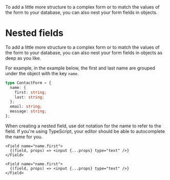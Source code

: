 
<Title>Nested fields</Title>
<Description>
  To add a little more structure to a complex form or to match the values of the
  form to your database, you can also nest your form fields in objects.
</Description>

# Nested fields

To add a little more structure to a complex form or to match the values of the form to your database, you can also nest your form fields in objects as deep as you like.

For example, in the example below, the first and last name are grouped under the object with the key `name`.

```ts
type ContactForm = {
  name: {
    first: string;
    last: string;
  };
  email: string;
  message: string;
};
```

When creating a nested field, use dot notation for the name to refer to the field. If you're using TypeScript, your editor should be able to autocomplete the name for you.

<Solid block>

```tsx
<Field name="name.first">
  {(field, props) => <input {...props} type="text" />}
</Field>
```

</Solid>

<Qwik block>

```tsx
<Field name="name.first">
  {(field, props) => <input {...props} type="text" />}
</Field>
```

</Qwik>

